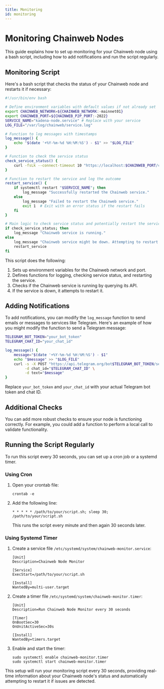 ```yaml
---
title: Monitoring
id: monitoring
---
```


# Monitoring Chainweb Nodes

This guide explains how to set up monitoring for your Chainweb node using a bash script, including how to add notifications and run the script regularly.

## Monitoring Script

Here's a bash script that checks the status of your Chainweb node and restarts it if necessary:

```bash
#!/usr/bin/env bash

# Define environment variables with default values if not already set
export CHAINWEB_NETWORK=${CHAINWEB_NETWORK:-mainnet01}
export CHAINWEB_PORT=${CHAINWEB_P2P_PORT:-2022}
SERVICE_NAME="kadena-node.service" # Replace with your service
LOG_FILE="/var/log/chainweb/service.log"

# Function to log messages with timestamps
log_message() {
    echo "$(date '+%Y-%m-%d %H:%M:%S') - $1" >> "$LOG_FILE"
}

# Function to check the service status
check_service_status() {
    curl -fsLk --connect-timeout 10 "https://localhost:$CHAINWEB_PORT/chainweb/0.0/$CHAINWEB_NETWORK/cut"
}

# Function to restart the service and log the outcome
restart_service() {
    if systemctl restart "$SERVICE_NAME"; then
        log_message "Successfully restarted the Chainweb service."
    else
        log_message "Failed to restart the Chainweb service."
        exit 1  # Exit with an error status if the restart fails
    fi
}

# Main logic to check service status and potentially restart the service
if check_service_status; then
    log_message "Chainweb service is running."
else
    log_message "Chainweb service might be down. Attempting to restart..."
    restart_service
fi
```

This script does the following:
1. Sets up environment variables for the Chainweb network and port.
2. Defines functions for logging, checking service status, and restarting the service.
3. Checks if the Chainweb service is running by querying its API.
4. If the service is down, it attempts to restart it.

## Adding Notifications

To add notifications, you can modify the `log_message` function to send emails or messages to services like Telegram. 
Here's an example of how you might modify the function to send a Telegram message:

```bash
TELEGRAM_BOT_TOKEN="your_bot_token"
TELEGRAM_CHAT_ID="your_chat_id"

log_message() {
    message="$(date '+%Y-%m-%d %H:%M:%S') - $1"
    echo "$message" >> "$LOG_FILE"
    curl -s -X POST "https://api.telegram.org/bot$TELEGRAM_BOT_TOKEN/sendMessage" \
         -d chat_id="$TELEGRAM_CHAT_ID" \
         -d text="$message"
}
```

Replace `your_bot_token` and `your_chat_id` with your actual Telegram bot token and chat ID.

## Additional Checks

You can add more robust checks to ensure your node is functioning correctly. For example, you could add a function to perform a local call to validate functionality.


## Running the Script Regularly

To run this script every 30 seconds, you can set up a cron job or a systemd timer.

### Using Cron

1. Open your crontab file:
   ```
   crontab -e
   ```
2. Add the following line:
   ```
   * * * * * /path/to/your/script.sh; sleep 30; /path/to/your/script.sh
   ```
   This runs the script every minute and then again 30 seconds later.

### Using Systemd Timer

1. Create a service file `/etc/systemd/system/chainweb-monitor.service`:
   ```
   [Unit]
   Description=Chainweb Node Monitor

   [Service]
   ExecStart=/path/to/your/script.sh

   [Install]
   WantedBy=multi-user.target
   ```

2. Create a timer file `/etc/systemd/system/chainweb-monitor.timer`:
   ```
   [Unit]
   Description=Run Chainweb Node Monitor every 30 seconds

   [Timer]
   OnBootSec=30
   OnUnitActiveSec=30s

   [Install]
   WantedBy=timers.target
   ```

3. Enable and start the timer:
   ```
   sudo systemctl enable chainweb-monitor.timer
   sudo systemctl start chainweb-monitor.timer
   ```

This setup will run your monitoring script every 30 seconds, providing real-time information about your Chainweb node's status and automatically attempting to restart it if issues are detected.